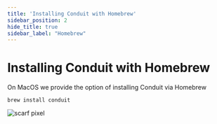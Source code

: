 ```yaml
---
title: 'Installing Conduit with Homebrew'
sidebar_position: 2
hide_title: true
sidebar_label: "Homebrew"
---
```


# Installing Conduit with Homebrew
On MacOS we provide the option of installing Conduit via Homebrew

```
brew install conduit
```

![scarf pixel](https://static.scarf.sh/a.png?x-pxid=db6468a8-7998-463e-800f-58a619edd9b3)